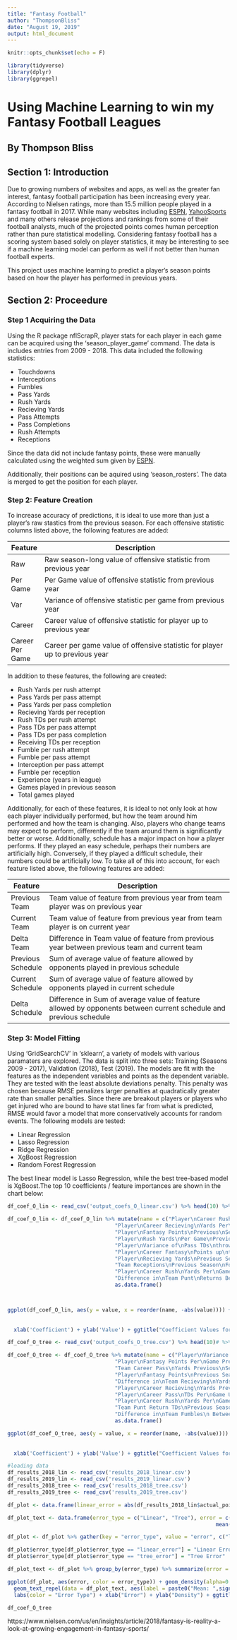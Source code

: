 ```yaml
---
title: "Fantasy Football"
author: "ThompsonBliss"
date: "August 19, 2019"
output: html_document
---
```


```r
knitr::opts_chunk$set(echo = F)
```

```r
library(tidyverse)
library(dplyr)
library(ggrepel)

```

# Using Machine Learning to win my Fantasy Football Leagues
## By Thompson Bliss

## Section 1: Introduction

Due to growing numbers of websites and apps, as well as the greater fan interest, fantasy football participation has been increasing every year. According to Nielsen ratings, more than 15.5 million people played in a fantasy football in 2017. While many websites including [ESPN](https://fantasy.espn.com/football/players/projections), [YahooSports](https://sports.yahoo.com/2019-fantasy-football-rankings-taking-stock-at-every-position-142954685.html) and many others release projections and rankings from some of their football analysts, much of the projected points comes human perception rather than pure statistical modelling. Considering fantasy football has a scoring system based solely on player statistics, it may be interesting to see if a machine learning model can perform as well if not better than human football experts.

This project uses machine learning to predict a player's season points based on how the player has performed in previous years.

## Section 2: Proceedure
### Step 1 Acquiring the Data

Using the R package nflScrapR, player stats for each player in each game can be acquired using the 'season_player_game' command. The data is includes entries from 2009 - 2018. This data included the following statistics:

* Touchdowns
* Interceptions
* Fumbles
* Pass Yards
* Rush Yards
* Recieving Yards
* Pass Attempts
* Pass Completions
* Rush Attempts
* Receptions

Since the data did not include fantasy points, these were manually calculated using the weighted sum given by [ESPN](https://support.espn.com/hc/en-us/articles/360003914032-Scoring-Formats).

Additionally, their positions can be aquired using 'season_rosters'. The data is merged to get the position for each player.

### Step 2: Feature Creation

To increase accuracy of predictions, it is ideal to use more than just a player's raw stastics from the previous season. For each offensive statistic columns listed above, the following features are added:

| Feature | Description |
|-----------|-----------------------------------------------------------|
| Raw | Raw season-long value of offensive statistic from previous year |
| Per Game | Per Game value of offensive statistic from previous year |
| Var | Variance of offensive statistic per game from previous year |
| Career | Career value of offensive statistic for player up to previous year |
| Career Per Game | Career per game value of offensive statistic for player up to previous year |

In addition to these features, the following are created:

* Rush Yards per rush attempt
* Pass Yards per pass attempt
* Pass Yards per pass completion
* Recieving Yards per reception
* Rush TDs per rush attempt
* Pass TDs per pass attempt
* Pass TDs per pass completion
* Receiving TDs per reception
* Fumble per rush attempt
* Fumble per pass attempt
* Interception per pass attempt
* Fumble per reception
* Experience (years in league)
* Games played in previous season
* Total games played


Additionally, for each of these features, it is ideal to not only look at how each player individually performed, but how the team around him performed and how the team is changing. Also, players who change teams may expect to perform, differently if the team around them is significantly better or worse. Additionally, schedule has a major impact on how a player performs. If they played an easy schedule, perhaps their numbers are artificially high. Conversely, if they played a difficult schedule, their numbers could be artificially low. To take all of this into account, for each feature listed above, the following features are added:

| Feature | Description |
|-----------|-----------------------------------------------------------|
| Previous Team | Team value of feature from previous year from team player was on previous year |
| Current Team | Team value of feature from previous year from team player is on current year |
| Delta Team | Difference in Team value of feature from previous year between previous team and current team |
| Previous Schedule | Sum of average value of feature allowed by opponents played in previous schedule |
| Current Schedule | Sum of average value of feature allowed by opponents played in current schedule |
| Delta Schedule | Difference in Sum of average value of feature allowed by opponents between current schedule and previous schedule |


### Step 3: Model Fitting

Using 'GridSearchCV' in 'sklearn', a variety of models with various paramaters are explored. The data is split into three sets: Training (Seasons 2009 - 2017), Validation (2018), Test (2019). The models are fit with the features as the independent variables and points as the dependent variable. They are tested with the least absolute deviations penalty. This penalty was chosen because RMSE penalizes larger penalties at quadratically greater rate than smaller penalties. Since there are breakout players or players who get injured who are bound to have stat lines far from what is predicted, RMSE would favor a model that more conservatively accounts for random events. The following models are tested:

* Linear Regression
* Lasso Regression
* Ridge Regression
* XgBoost Regression
* Random Forest Regression

The best linear model is Lasso Regression, while the best tree-based model is XgBoost.The top 10 coefficients / feature importances are shown in the chart below:

```r
df_coef_O_lin <- read_csv('output_coefs_O_linear.csv') %>% head(10) %>% select(value)

df_coef_O_lin <- df_coef_O_lin %>% mutate(name = c("Player\nCareer Rush\nYards Per\nGame Up\nto Previous\nSeason",
                                  "Player\nCareer Recieving\nYards Per\nGame Up\nto Previous\nSeason",
                                  "Player\nFantasy Points\nPrevious\nSeason",
                                  "Player\nRush Yards\nPer Game\nPrevious\nSeason",
                                  "Player\nVariance of\nPass TDs\nthrown Previous\nSeason",
                                  "Player\nCareer Fantasy\nPoints up\nto Previous\nSeason",
                                  "Player\nRecieving Yards\nPrevious Season",
                                  "Team Receptions\nPrevious Season\nFor\nPrevious Team",
                                  "Player\nCareer Rush\nYards Per\nGame Up to\nPrevious\neason",
                                  "Difference in\nTeam Punt\nReturns Between\nPrevious and\nCurrent Teams")) %>%
                                  as.data.frame()



ggplot(df_coef_O_lin, aes(y = value, x = reorder(name, -abs(value)))) + geom_bar(stat = "Identity",
                                                                                 fill = "lightblue",
                                                                                 color = "blue") + theme_bw() +
  xlab('Coefficient') + ylab('Value') + ggtitle("Coefficient Values for Linear Model")  + geom_hline(yintercept = 0)

```

```r
df_coef_O_tree <- read_csv('output_coefs_O_tree.csv') %>% head(10)# %>% select(value)

df_coef_O_tree <- df_coef_O_tree %>% mutate(name = c("Player\nVariance of\nFantasy Points\nPrevious Season",
                                  "Player\nFantasy Points Per\nGame Previous\nSeason",
                                  "Team Career Pass\nYards Previous\nSeason For\nPrevious Team",
                                  "Player\nFantasy Points\nPrevious Season",
                                  "Difference in\nTeam Recieving\nYards Variance\nBetween Previous\nand Current Teams",
                                  "Player\nCareer Recieving\nYards Previous\nSeason For\nPrevious Team",
                                  "Player\nCareer Pass\nTDs Per\nGame Up\nto Previous\nSeason",
                                  "Player\nCareer Rush\nYards Per\nGame Up\nto Previous\nSeason",
                                  "Team Punt Return TDs\nPrevious Season\nFor\nNew Team",
                                  "Difference in\nTeam Fumbles\n Between Previous\nand Current\nSchedule")) %>%
                                  as.data.frame()

ggplot(df_coef_O_tree, aes(y = value, x = reorder(name, -abs(value)))) + geom_bar(stat = "Identity",
                                                                                 fill = "lightblue",
                                                                                 color = "blue") + theme_bw()+
  xlab('Coefficient') + ylab('Value') + ggtitle("Coefficient Values for Tree Model")

```


```r
#loading data
df_results_2018_lin <- read_csv('results_2018_linear.csv')
df_results_2019_lin <- read_csv('results_2019_linear.csv')
df_results_2018_tree <- read_csv('results_2018_tree.csv')
df_results_2019_tree <- read_csv('results_2019_tree.csv')

```

```r

df_plot <- data.frame(linear_error = abs(df_results_2018_lin$actual_points - df_results_2018_lin$predicted_points), tree_error = abs(df_results_2018_tree$actual_points - df_results_2018_tree$predicted_points)) 

df_plot_text <- data.frame(error_type = c("Linear", "Tree"), error = c(mean(df_plot$linear_error),
                                                                  mean(df_plot$tree_error)))

df_plot <- df_plot %>% gather(key = "error_type", value = "error", c("linear_error", "tree_error"))

df_plot$error_type[df_plot$error_type == "linear_error"] = "Linear Error"
df_plot$error_type[df_plot$error_type == "tree_error"] = "Tree Error"

df_plot_text <- df_plot %>% group_by(error_type) %>% summarize(error = mean(error)) %>% ungroup()

ggplot(df_plot, aes(error, color = error_type)) + geom_density(alpha=0.25) + xlim(0,150) + theme_bw() +
  geom_text_repel(data = df_plot_text, aes(label = paste0("Mean: ",signif(error,4)), color = error_type), y = 0.2) +
  labs(color = "Error Type") + xlab("Error") + ylab("Density") + ggtitle("Density of Error for 2018 Season")

```


```r

df_coef_O_tree
```


https://www.nielsen.com/us/en/insights/article/2018/fantasy-is-reality-a-look-at-growing-engagement-in-fantasy-sports/